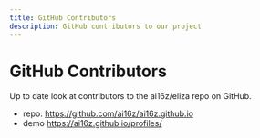 ```yaml
---
title: GitHub Contributors
description: GitHub contributors to our project
---
```



# GitHub Contributors

Up to date look at contributors to the ai16z/eliza repo on GitHub.

- repo: https://github.com/ai16z/ai16z.github.io
- demo https://ai16z.github.io/profiles/

<Contributors />

